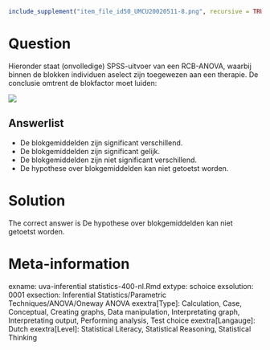 ```r
include_supplement("item_file_id50_UMCU20020511-8.png", recursive = TRUE)
```
Question
========

Hieronder staat (onvolledige) SPSS-uitvoer van een RCB-ANOVA, waarbij binnen de blokken individuen aselect zijn toegewezen aan een therapie. De conclusie omtrent de blokfactor moet luiden: 

 ![](item_file_id50_UMCU20020511-8.png)

Answerlist
----------
* De blokgemiddelden zijn significant verschillend.
* De blokgemiddelden zijn significant gelijk.
* De blokgemiddelden zijn niet significant verschillend.
* De hypothese over blokgemiddelden kan niet getoetst worden.

Solution
========

The correct answer is  De hypothese over blokgemiddelden kan niet getoetst worden. 

Meta-information
================
exname: uva-inferential statistics-400-nl.Rmd 
extype: schoice 
exsolution: 0001 
exsection: Inferential Statistics/Parametric Techniques/ANOVA/Oneway ANOVA
exextra[Type]: Calculation, Case, Conceptual, Creating graphs, Data manipulation, Interpretating graph, Interpretating output, Performing analysis, Test choice 
exextra[Langauge]: Dutch 
exextra[Level]: Statistical Literacy, Statistical Reasoning, Statistical Thinking 
